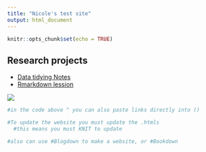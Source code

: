 ```yaml
---
title: "Nicole's test site"
output: html_document
---
```


```r
knitr::opts_chunk$set(echo = TRUE)
```



## Research projects 

- [Data tidying Notes](Rmd/data-tidying.html)
- [Rmarkdown lession](Rmd/Rmarkdownlesson.html)

![](Images/37-IMG_4634.jpg)

```r
#in the code above ^ you can also paste links directly into ()

#To update the website you must update the .htmls
  #this means you must KNIT to update

#also can use #Blogdown to make a website, or #Bookdown
```




